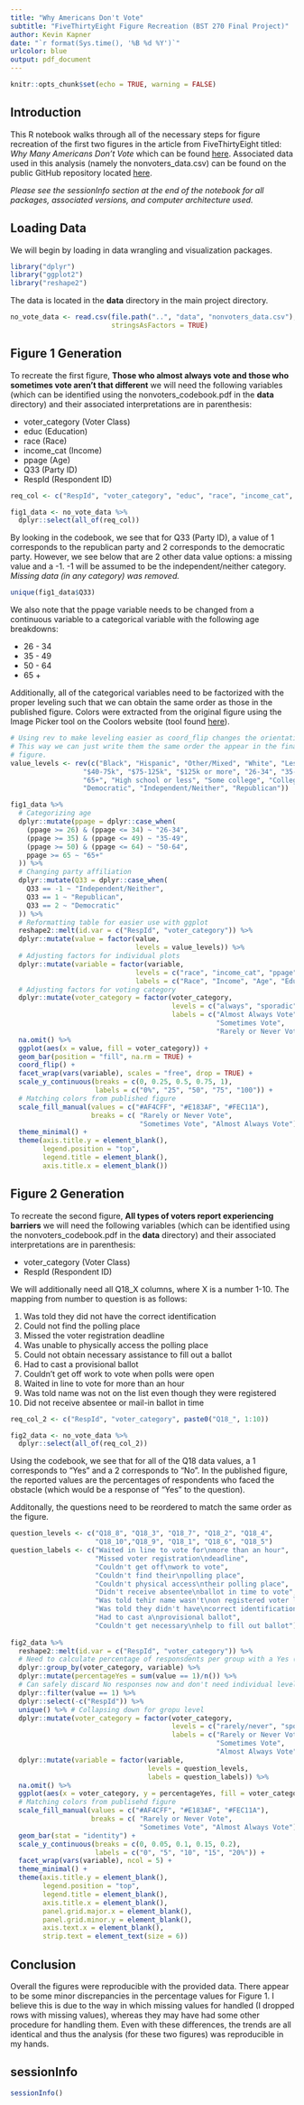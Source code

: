 ```yaml
---
title: "Why Americans Don't Vote"
subtitle: "FiveThirtyEight Figure Recreation (BST 270 Final Project)"
author: Kevin Kapner
date: "`r format(Sys.time(), '%B %d %Y')`"
urlcolor: blue
output: pdf_document
---
```


```r
knitr::opts_chunk$set(echo = TRUE, warning = FALSE)
```

## Introduction

This R notebook walks through all of the necessary steps for figure recreation of the first two figures in the article from FiveThirtyEight titled: *Why Many Americans Don't Vote* which can be found [here](https://projects.fivethirtyeight.com/non-voters-poll-2020-election/). Associated data used in this analysis (namely the nonvoters_data.csv) can be found on the public GitHub repository located [here](https://github.com/fivethirtyeight/data/tree/master/non-voters).

*Please see the sessionInfo section at the end of the notebook for all packages, associated versions, and computer architecture used.*

## Loading Data

We will begin by loading in data wrangling and visualization packages.

```r
library("dplyr")
library("ggplot2")
library("reshape2")
```

The data is located in the **data** directory in the main project directory.

```r
no_vote_data <- read.csv(file.path("..", "data", "nonvoters_data.csv"),
                         stringsAsFactors = TRUE)
```


## Figure 1 Generation

To recreate the first figure, **Those who almost always vote and those who sometimes vote aren't that different** we will need the following variables (which can be identified using the nonvoters_codebook.pdf in the **data** directory) and their associated interpretations are in parenthesis:

- voter_category (Voter Class)
- educ (Education)
- race (Race)
- income_cat (Income)
- ppage (Age)
- Q33 (Party ID)
- RespId (Respondent ID)

```r
req_col <- c("RespId", "voter_category", "educ", "race", "income_cat", "ppage", "Q33")

fig1_data <- no_vote_data %>%
  dplyr::select(all_of(req_col))
```

By looking in the codebook, we see that for Q33 (Party ID), a value of 1 corresponds to the republican party and 2 corresponds to the democratic party. However, we see below that are 2 other data value options: a missing value and a -1. -1 will be assumed to be the independent/neither category. *Missing data (in any category) was removed.*

```r
unique(fig1_data$Q33)
```

We also note that the ppage variable needs to be changed from a continuous variable to a categorical variable with the following age breakdowns:

- 26 - 34
- 35 - 49
- 50 - 64
- 65 +

Additionally, all of the categorical variables need to be factorized with the proper leveling such that we can obtain the same order as those in the published figure. Colors were extracted from the original figure using the Image Picker tool on the Coolors website (tool found [here](https://coolors.co/image-picker)).

```r
# Using rev to make leveling easier as coord_flip changes the orientation.
# This way we can just write them the same order the appear in the final
# figure.
value_levels <- rev(c("Black", "Hispanic", "Other/Mixed", "White", "Less than $40k",
                  "$40-75k", "$75-125k", "$125k or more", "26-34", "35-49", "50-64",
                  "65+", "High school or less", "Some college", "College",
                  "Democratic", "Independent/Neither", "Republican"))

fig1_data %>%
  # Categorizing age
  dplyr::mutate(ppage = dplyr::case_when(
    (ppage >= 26) & (ppage <= 34) ~ "26-34",
    (ppage >= 35) & (ppage <= 49) ~ "35-49",
    (ppage >= 50) & (ppage <= 64) ~ "50-64",
    ppage >= 65 ~ "65+"
  )) %>%
  # Changing party affiliation
  dplyr::mutate(Q33 = dplyr::case_when(
    Q33 == -1 ~ "Independent/Neither",
    Q33 == 1 ~ "Republican",
    Q33 == 2 ~ "Democratic"
  )) %>%
  # Reformatting table for easier use with ggplot
  reshape2::melt(id.var = c("RespId", "voter_category")) %>%
  dplyr::mutate(value = factor(value,
                               levels = value_levels)) %>%
  # Adjusting factors for individual plots
  dplyr::mutate(variable = factor(variable,
                               levels = c("race", "income_cat", "ppage", "educ", "Q33"),
                               labels = c("Race", "Income", "Age", "Education", "Party ID"))) %>%
  # Adjusting factors for voting category
  dplyr::mutate(voter_category = factor(voter_category,
                                        levels = c("always", "sporadic", "rarely/never"),
                                        labels = c("Almost Always Vote",
                                                   "Sometimes Vote",
                                                   "Rarely or Never Vote"))) %>%
  na.omit() %>%
  ggplot(aes(x = value, fill = voter_category)) +
  geom_bar(position = "fill", na.rm = TRUE) +
  coord_flip() +
  facet_wrap(vars(variable), scales = "free", drop = TRUE) +
  scale_y_continuous(breaks = c(0, 0.25, 0.5, 0.75, 1),
                     labels = c("0%", "25", "50", "75", "100")) +
  # Matching colors from published figure
  scale_fill_manual(values = c("#AF4CFF", "#E183AF", "#FEC11A"),
                    breaks = c( "Rarely or Never Vote",
                                "Sometimes Vote", "Almost Always Vote")) +
  theme_minimal() +
  theme(axis.title.y = element_blank(),
        legend.position = "top",
        legend.title = element_blank(),
        axis.title.x = element_blank())
```
\clearpage

## Figure 2 Generation

To recreate the second figure, **All types of voters report experiencing barriers** we will need the following variables (which can be identified using the nonvoters_codebook.pdf in the **data** directory) and their associated interpretations are in parenthesis:

- voter_category (Voter Class)
- RespId (Respondent ID)

We will additionally need all Q18_X columns, where X is a number 1-10. The mapping from number to question is as follows:

1. Was told they did not have the correct identification
2. Could not find the polling place
3. Missed the voter registration deadline
4. Was unable to physically access the polling place
5. Could not obtain necessary assistance to fill out a ballot
6. Had to cast a provisional ballot
7. Couldn’t get off work to vote when polls were open
8. Waited in line to vote for more than an hour
9. Was told name was not on the list even though they were registered
10. Did not receive absentee or mail-in ballot in time

```r
req_col_2 <- c("RespId", "voter_category", paste0("Q18_", 1:10))

fig2_data <- no_vote_data %>%
  dplyr::select(all_of(req_col_2))
```

Using the codebook, we see that for all of the Q18 data values, a 1 corresponds to "Yes" and a 2 corresponds to "No".
In the published figure, the reported values are the percentages of respondents who faced the obstacle (which would be a response of "Yes" to the question).

Additonally, the questions need to be reordered to match the same order as the figure.

```r
question_levels <- c("Q18_8", "Q18_3", "Q18_7", "Q18_2", "Q18_4",
                     "Q18_10","Q18_9", "Q18_1", "Q18_6", "Q18_5")
question_labels <- c("Waited in line to vote for\nmore than an hour",
                     "Missed voter registration\ndeadline",
                     "Couldn't get off\nwork to vote",
                     "Couldn't find their\npolling place",
                     "Couldn't physical access\ntheir polling place",
                     "Didn't receive absentee\nballot in time to vote",
                     "Was told tehir name wasn't\non registered voter list",
                     "Was told they didn't have\ncorrect identification",
                     "Had to cast a\nprovisional ballot",
                     "Couldn't get necessary\nhelp to fill out ballot")
  
fig2_data %>%
  reshape2::melt(id.var = c("RespId", "voter_category")) %>%
  # Need to calculate percentage of responsdents per group with a Yes (value of 1)
  dplyr::group_by(voter_category, variable) %>%
  dplyr::mutate(percentageYes = sum(value == 1)/n()) %>%
  # Can safely discard No responses now and don't need individual level data
  dplyr::filter(value == 1) %>%
  dplyr::select(-c("RespId")) %>%
  unique() %>% # Collapsing down for gropu level
  dplyr::mutate(voter_category = factor(voter_category,
                                        levels = c("rarely/never", "sporadic", "always"),
                                        labels = c("Rarely or Never Vote",
                                                   "Sometimes Vote",
                                                   "Almost Always Vote"))) %>%
  dplyr::mutate(variable = factor(variable,
                                  levels = question_levels,
                                  labels = question_labels)) %>%
  na.omit() %>%
  ggplot(aes(x = voter_category, y = percentageYes, fill = voter_category)) +
  # Matching colors from publisehd figure
  scale_fill_manual(values = c("#AF4CFF", "#E183AF", "#FEC11A"),
                    breaks = c( "Rarely or Never Vote",
                                "Sometimes Vote", "Almost Always Vote")) +
  geom_bar(stat = "identity") +
  scale_y_continuous(breaks = c(0, 0.05, 0.1, 0.15, 0.2),
                     labels = c("0", "5", "10", "15", "20%")) +
  facet_wrap(vars(variable), ncol = 5) +
  theme_minimal() +
  theme(axis.title.y = element_blank(),
        legend.position = "top",
        legend.title = element_blank(),
        axis.title.x = element_blank(),
        panel.grid.major.x = element_blank(),
        panel.grid.minor.y = element_blank(),
        axis.text.x = element_blank(),
        strip.text = element_text(size = 6))
```

## Conclusion

Overall the figures were reproducible with the provided data. There appear to be some minor discrepancies in the percentage values for Figure 1. I believe this is due to the way in which missing values for handled (I dropped rows with missing values), whereas they may have had some other procedure for handling them. Even with these differences, the trends are all identical and thus the analysis (for these two figures) was reproducible in my hands.

## sessionInfo

```r
sessionInfo()
```

